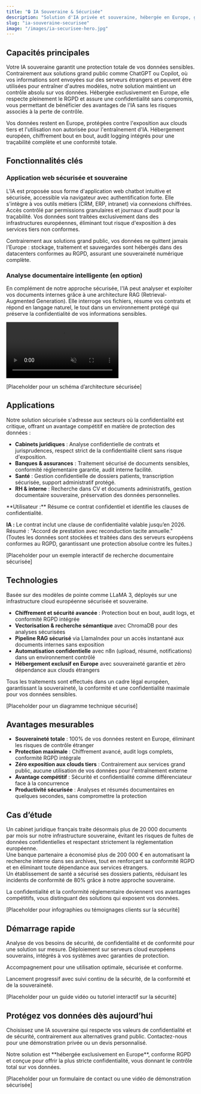 ---
title: "🔒 IA Souveraine & Sécurisée"
description: "Solution d'IA privée et souveraine, hébergée en Europe, garantissant la confidentialité et le respect du RGPD, à l'opposé des services grand public qui exposent vos données."
slug: "ia-souveraine-securisee"
image: "/images/ia-securisee-hero.jpg"
---

## Capacités principales

Votre IA souveraine garantit une protection totale de vos données sensibles. Contrairement aux solutions grand public comme ChatGPT ou Copilot, où vos informations sont envoyées sur des serveurs étrangers et peuvent être utilisées pour entraîner d'autres modèles, notre solution maintient un contrôle absolu sur vos données. Hébergée exclusivement en Europe, elle respecte pleinement le RGPD et assure une confidentialité sans compromis, vous permettant de bénéficier des avantages de l'IA sans les risques associés à la perte de contrôle.

<CardGroup cols={2}>
  <Card title="Protection des données souveraine" icon="shield">
    Vos données restent en Europe, protégées contre l'exposition aux clouds tiers et l'utilisation non autorisée pour l'entraînement d'IA.
  </Card>
  <Card title="Conformité RGPD garantie" icon="lock">
    Hébergement européen, chiffrement bout en bout, audit logging intégrés pour une traçabilité complète et une conformité totale.
  </Card>
</CardGroup>

## Fonctionnalités clés

### Application web sécurisée et souveraine

L'IA est proposée sous forme d'application web chatbot intuitive et sécurisée, accessible via navigateur avec authentification forte. Elle s'intègre à vos outils métiers (CRM, ERP, intranet) via connexions chiffrées. Accès contrôlé par permissions granulaires et journaux d'audit pour la traçabilité. Vos données sont traitées exclusivement dans des infrastructures européennes, éliminant tout risque d'exposition à des services tiers non conformes.

<Warning>
  Contrairement aux solutions grand public, vos données ne quittent jamais l'Europe : stockage, traitement et sauvegardes sont hébergés dans des datacenters conformes au RGPD, assurant une souveraineté numérique complète.
</Warning>

### Analyse documentaire intelligente (en option)

En complément de notre approche sécurisée, l'IA peut analyser et exploiter vos documents internes grâce à une architecture RAG (Retrieval-Augmented Generation). Elle interroge vos fichiers, résume vos contrats et répond en langage naturel, le tout dans un environnement protégé qui préserve la confidentialité de vos informations sensibles.

<video
  autoPlay
  muted
  loop
  playsInline
  className="w-full aspect-video rounded-xl"
  src="./public/videos/demo.mp4"
/>

[Placeholder pour un schéma d’architecture sécurisée]

## Applications

Notre solution sécurisée s'adresse aux secteurs où la confidentialité est critique, offrant un avantage compétitif en matière de protection des données :

- **Cabinets juridiques** : Analyse confidentielle de contrats et jurisprudences, respect strict de la confidentialité client sans risque d'exposition.
- **Banques & assurances** : Traitement sécurisé de documents sensibles, conformité réglementaire garantie, audit interne facilité.
- **Santé** : Gestion confidentielle de dossiers patients, transcription sécurisée, support administratif protégé.
- **RH & interne** : Recherche dans CV et documents administratifs, gestion documentaire souveraine, préservation des données personnelles.

<Expandable title="Exemple d’utilisation sécurisée">
  **Utilisateur :** Résume ce contrat confidentiel et identifie les clauses de confidentialité.

  **IA :** Le contrat inclut une clause de confidentialité valable jusqu’en 2026. Résumé : "Accord de prestation avec reconduction tacite annuelle."  
  (Toutes les données sont stockées et traitées dans des serveurs européens conformes au RGPD, garantissant une protection absolue contre les fuites.)
</Expandable>

[Placeholder pour un exemple interactif de recherche documentaire sécurisée]

## Technologies

Basée sur des modèles de pointe comme LLaMA 3, déployés sur une infrastructure cloud européenne sécurisée et souveraine.

- **Chiffrement et sécurité avancée** : Protection bout en bout, audit logs, et conformité RGPD intégrée
- **Vectorisation & recherche sémantique** avec ChromaDB pour des analyses sécurisées
- **Pipeline RAG sécurisé** via LlamaIndex pour un accès instantané aux documents internes sans exposition
- **Automatisation confidentielle** avec n8n (upload, résumé, notifications) dans un environnement contrôlé
- **Hébergement exclusif en Europe** avec souveraineté garantie et zéro dépendance aux clouds étrangers

<Info>
  Tous les traitements sont effectués dans un cadre légal européen, garantissant la souveraineté, la conformité et une confidentialité maximale pour vos données sensibles.
</Info>

[Placeholder pour un diagramme technique sécurisé]

## Avantages mesurables

- **Souveraineté totale** : 100% de vos données restent en Europe, éliminant les risques de contrôle étranger
- **Protection maximale** : Chiffrement avancé, audit logs complets, conformité RGPD intégrale
- **Zéro exposition aux clouds tiers** : Contrairement aux services grand public, aucune utilisation de vos données pour l'entraînement externe
- **Avantage compétitif** : Sécurité et confidentialité comme différenciateur face à la concurrence
- **Productivité sécurisée** : Analyses et résumés documentaires en quelques secondes, sans compromettre la protection

## Cas d’étude

Un cabinet juridique français traite désormais plus de 20 000 documents par mois sur notre infrastructure souveraine, évitant les risques de fuites de données confidentielles et respectant strictement la réglementation européenne.  
Une banque partenaire a économisé plus de 200 000 € en automatisant la recherche interne dans ses archives, tout en renforçant sa conformité RGPD et en éliminant toute dépendance aux services étrangers.  
Un établissement de santé a sécurisé ses dossiers patients, réduisant les incidents de conformité de 80% grâce à notre approche souveraine.

<Check>
  La confidentialité et la conformité réglementaire deviennent vos avantages compétitifs, vous distinguant des solutions qui exposent vos données.
</Check>

[Placeholder pour infographies ou témoignages clients sur la sécurité]

## Démarrage rapide

<Steps>
<Step title="Consultation initiale">
  Analyse de vos besoins de sécurité, de confidentialité et de conformité pour une solution sur mesure.
</Step>

<Step title="Configuration technique">
  Déploiement sur serveurs cloud européens souverains, intégrés à vos systèmes avec garanties de protection.
</Step>

<Step title="Formation équipes">Accompagnement pour une utilisation optimale, sécurisée et conforme.</Step>

<Step title="Mise en production">
  Lancement progressif avec suivi continu de la sécurité, de la conformité et de la souveraineté.
</Step>
</Steps>

[Placeholder pour un guide vidéo ou tutoriel interactif sur la sécurité]

## Protégez vos données dès aujourd’hui

Choisissez une IA souveraine qui respecte vos valeurs de confidentialité et de sécurité, contrairement aux alternatives grand public. Contactez-nous pour une démonstration privée ou un devis personnalisé.

<Note>
  Notre solution est **hébergée exclusivement en Europe**, conforme RGPD et conçue pour offrir la plus stricte confidentialité, vous donnant le contrôle total sur vos données.
</Note>

[Placeholder pour un formulaire de contact ou une vidéo de démonstration sécurisée]
